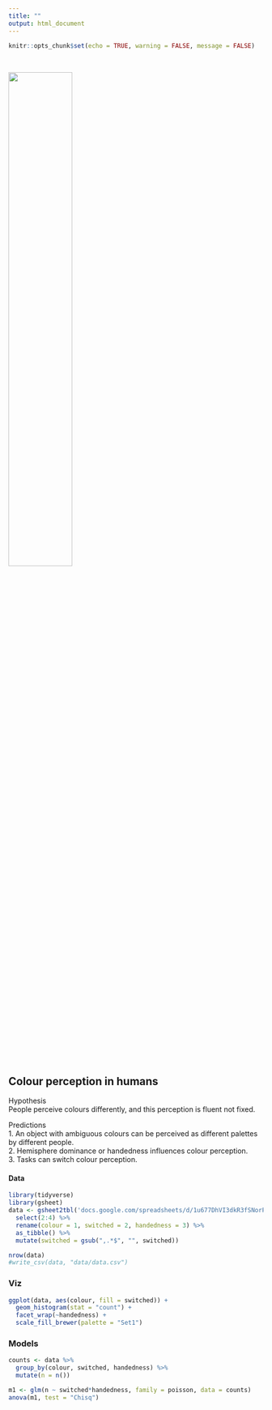 ```yaml
---
title: ""
output: html_document
---
```


```r
knitr::opts_chunk$set(echo = TRUE, warning = FALSE, message = FALSE)
```

<br>  

![](./shoe.JPG){width=50%}

## Colour perception in humans  
Hypothesis  
People perceive colours differently, and this perception is fluent not fixed.  

Predictions  
1. An object with ambiguous colours can be perceived as different palettes by different people.  
2. Hemisphere dominance or handedness influences colour perception.  
3. Tasks can switch colour perception.  

#### Data
```r
library(tidyverse)
library(gsheet)
data <- gsheet2tbl('docs.google.com/spreadsheets/d/1u677DhVI3dkR3fSNorPrz9NtrD_qnqT5GGnyLnO2deA') %>% 
  select(2:4) %>% 
  rename(colour = 1, switched = 2, handedness = 3) %>% 
  as_tibble() %>% 
  mutate(switched = gsub(",.*$", "", switched))

nrow(data)
#write_csv(data, "data/data.csv")

```

### Viz
```r
ggplot(data, aes(colour, fill = switched)) +
  geom_histogram(stat = "count") +
  facet_wrap(~handedness) +
  scale_fill_brewer(palette = "Set1")

```


### Models
```r
counts <- data %>% 
  group_by(colour, switched, handedness) %>% 
  mutate(n = n())

m1 <- glm(n ~ switched*handedness, family = poisson, data = counts)
anova(m1, test = "Chisq")

```


